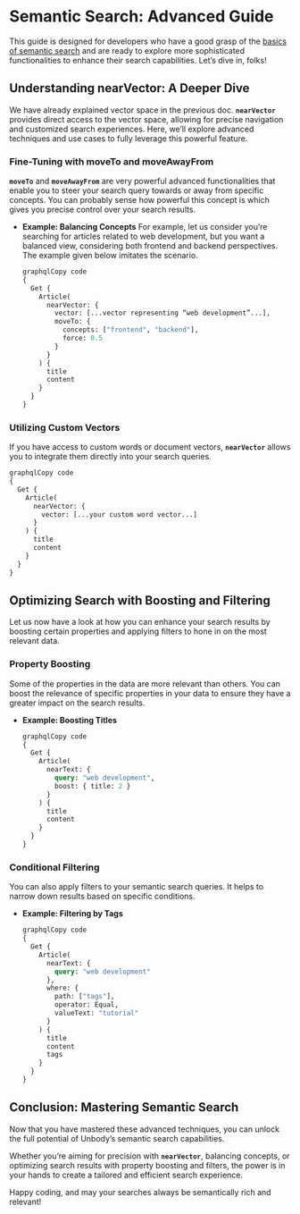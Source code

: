 # Semantic Search: Advanced Guide

This guide is designed for developers who have a good grasp of the [basics of semantic search](../Semantic%20Search%2034c48ca0ce92465ea59cc0167483a353.md) and are ready to explore more sophisticated functionalities to enhance their search capabilities. Let’s dive in, folks!

## **Understanding nearVector: A Deeper Dive**

We have already explained vector space in the previous doc. **`nearVector`** provides direct access to the vector space, allowing for precise navigation and customized search experiences. Here, we’ll explore advanced techniques and use cases to fully leverage this powerful feature.

### **Fine-Tuning with moveTo and moveAwayFrom**

**`moveTo`** and **`moveAwayFrom`** are very powerful advanced functionalities that enable you to steer your search query towards or away from specific concepts. You can probably sense how powerful this concept is which gives you precise control over your search results.

- **Example: Balancing Concepts**
  For example, let us consider you’re searching for articles related to web development, but you want a balanced view, considering both frontend and backend perspectives. The example given below imitates the scenario.
  ```graphql
  graphqlCopy code
  {
    Get {
      Article(
        nearVector: {
          vector: [...vector representing “web development”...],
          moveTo: {
            concepts: ["frontend", "backend"],
            force: 0.5
          }
        }
      ) {
        title
        content
      }
    }
  }
  ```

### **Utilizing Custom Vectors**

If you have access to custom words or document vectors, **`nearVector`** allows you to integrate them directly into your search queries.

```graphql
graphqlCopy code
{
  Get {
    Article(
      nearVector: {
        vector: [...your custom word vector...]
      }
    ) {
      title
      content
    }
  }
}
```

## **Optimizing Search with Boosting and Filtering**

Let us now have a look at how you can enhance your search results by boosting certain properties and applying filters to hone in on the most relevant data.

### **Property Boosting**

Some of the properties in the data are more relevant than others. You can boost the relevance of specific properties in your data to ensure they have a greater impact on the search results.

- **Example: Boosting Titles**
  ```graphql
  graphqlCopy code
  {
    Get {
      Article(
        nearText: {
          query: "web development",
          boost: { title: 2 }
        }
      ) {
        title
        content
      }
    }
  }
  ```

### **Conditional Filtering**

You can also apply filters to your semantic search queries. It helps to narrow down results based on specific conditions.

- **Example: Filtering by Tags**
  ```graphql
  graphqlCopy code
  {
    Get {
      Article(
        nearText: {
          query: "web development"
        },
        where: {
          path: ["tags"],
          operator: Equal,
          valueText: "tutorial"
        }
      ) {
        title
        content
        tags
      }
    }
  }
  ```

## **Conclusion: Mastering Semantic Search**

Now that you have mastered these advanced techniques, you can unlock the full potential of Unbody’s semantic search capabilities.

Whether you’re aiming for precision with **`nearVector`**, balancing concepts, or optimizing search results with property boosting and filters, the power is in your hands to create a tailored and efficient search experience.

Happy coding, and may your searches always be semantically rich and relevant!
